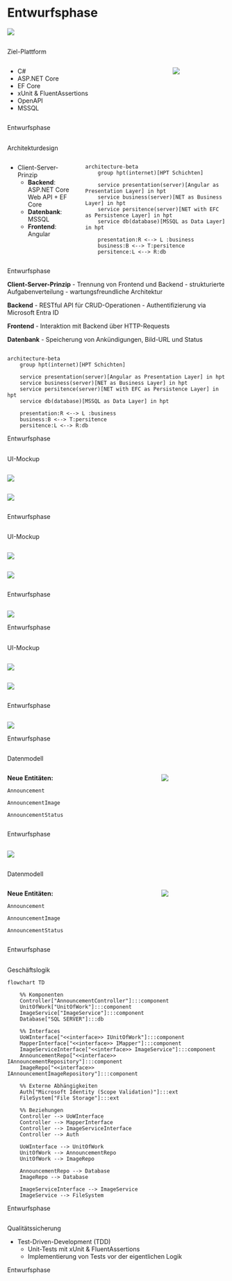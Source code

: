 # Entwurfsphase {.center}
:::{.center .secure-layout}
![](./images/title-svgs/prototype.svg)
:::

## {auto-animate=true}
:::{.subheader}
Ziel-Plattform
:::

:::: {.columns}
:::{.column width="50%" .incremental}
- C#
- ASP.NET Core
- EF Core
- xUnit & FluentAssertions
- OpenAPI
- MSSQL
:::

:::{.column .r-stretch .center}
![](./images/title-svgs/undraw_server_9eix.svg)
:::
::::

:::{.footer}
Entwurfsphase
:::

## {auto-animate=true}
:::{.subheader}
Architekturdesign
:::

:::: {.columns}
:::{.column width="50%" .incremental}
- Client-Server-Prinzip
  - **Backend**: ASP.NET Core Web API + EF Core
  - **Datenbank**: MSSQL
  - **Frontend**: Angular
:::

:::{.column .r-stretch .center}
<!-- ![](./images/title-svgs/undraw_building_burz.svg) -->
```{mermaid}
architecture-beta
    group hpt(internet)[HPT Schichten]

    service presentation(server)[Angular as Presentation Layer] in hpt
    service business(server)[NET as Business Layer] in hpt
    service persitence(server)[NET with EFC as Persistence Layer] in hpt
    service db(database)[MSSQL as Data Layer] in hpt

    presentation:R <--> L :business
    business:B <--> T:persitence
    persitence:L <--> R:db
```
:::
::::

:::{.footer}
Entwurfsphase
:::

::: {.notes}
**Client-Server-Prinzip**
- Trennung von Frontend und Backend
- strukturierte Aufgabenverteilung 
- wartungsfreundliche Architektur

**Backend**
- RESTful API für CRUD-Operationen
- Authentifizierung via Microsoft Entra ID

**Frontend**
- Interaktion mit Backend über HTTP-Requests

**Datenbank**
- Speicherung von Ankündigungen, Bild-URL und Status
:::

## {auto-animate=true .center}
:::{.r-stretch .zoom-in}
```{mermaid}
architecture-beta
    group hpt(internet)[HPT Schichten]

    service presentation(server)[Angular as Presentation Layer] in hpt
    service business(server)[NET as Business Layer] in hpt
    service persitence(server)[NET with EFC as Persistence Layer] in hpt
    service db(database)[MSSQL as Data Layer] in hpt

    presentation:R <--> L :business
    business:B <--> T:persitence
    persitence:L <--> R:db
```
:::

:::{.footer}
Entwurfsphase
:::

##
:::{.subheader}
UI-Mockup
:::
:::::{.columns}
::::{.center}
:::{.column}
![](./images/hpt-fe/hpt-mockup/Mockup_ItemsView.png)
:::
:::{.column}
![](./images/hpt-fe/hpt-mockup/Mockup_EditView.png)
:::
::::
:::::

:::{.footer}
Entwurfsphase
:::

## {auto-animate=true}
:::{.subheader}
UI-Mockup
:::
:::::{.columns}
::::{.center}
:::{.column}
![](./images/hpt-fe/hpt-mockup/Mockup_ItemsView.png)
:::
:::{.column}
![](./images/hpt-fe/hpt-mockup/Mockup_EditView.png)
:::
::::
:::::

:::{.footer}
Entwurfsphase
:::

## {auto-animate=true}
![](./images/hpt-fe/hpt-mockup/Mockup_ItemsView.png)

:::{.footer}
Entwurfsphase
:::

## {auto-animate=true}
:::{.subheader}
UI-Mockup
:::
:::::{.columns}
::::{.center}
:::{.column}
![](./images/hpt-fe/hpt-mockup/Mockup_ItemsView.png)
:::
:::{.column}
![](./images/hpt-fe/hpt-mockup/Mockup_EditView.png)
:::
::::
:::::

:::{.footer}
Entwurfsphase
:::

## {auto-animate=true}
![](./images/hpt-fe/hpt-mockup/Mockup_EditView.png)

:::{.footer}
Entwurfsphase
:::

## {auto-animate=true}
:::{.subheader}
Datenmodell
:::

:::: {.columns}
:::{.column width="40%"}
**Neue Entitäten:**

:::::{data-id="entity-Announcement" .fragment}
`Announcement`
:::::
:::::{data-id="entity-AnnouncementImage" .fragment}
`AnnouncementImage`
:::::
:::::{data-id="entity-AnnouncementStatus" .fragment}
`AnnouncementStatus`
:::::
:::

:::{.column .r-stretch .center}
![](./images/diagramme/ERM.png)
:::
::::

:::{.footer}
Entwurfsphase
:::

## {auto-animate=true .center}

![](./images/diagramme/ERM.png)

## {auto-animate=true .incremental}
:::{.subheader}
Datenmodell
:::

:::: {.columns}
:::{.column width="40%"}
**Neue Entitäten:**

:::::{data-id="entity-Announcement"}
`Announcement`
:::::
:::::{data-id="entity-AnnouncementImage"}
`AnnouncementImage`
:::::
:::::{data-id="entity-AnnouncementStatus"}
`AnnouncementStatus`
:::::
:::

:::{.column .r-stretch .center}
![](./images/diagramme/ERM.png)
:::
::::

:::{.footer}
Entwurfsphase
:::

## {auto-animate=true}
:::{.subheader}
Geschäftslogik
:::
:::{.center"}
```{mermaid}
flowchart TD

    %% Komponenten
    Controller["AnnouncementController"]:::component
    UnitOfWork["UnitOfWork"]:::component
    ImageService["ImageService"]:::component
    Database["SQL SERVER"]:::db

    %% Interfaces
    UoWInterface["<<interface>> IUnitOfWork"]:::component
    MapperInterface["<<interface>> IMapper"]:::component
    ImageServiceInterface["<<interface>> ImageService"]:::component
    AnnouncementRepo["<<interface>> IAnnouncementRepository"]:::component
    ImageRepo["<<interface>> IAnnouncementImageRepository"]:::component

    %% Externe Abhängigkeiten
    Auth["Microsoft Identity (Scope Validation)"]:::ext
    FileSystem["File Storage"]:::ext

    %% Beziehungen
    Controller --> UoWInterface
    Controller --> MapperInterface
    Controller --> ImageServiceInterface
    Controller --> Auth

    UoWInterface --> UnitOfWork
    UnitOfWork --> AnnouncementRepo
    UnitOfWork --> ImageRepo

    AnnouncementRepo --> Database
    ImageRepo --> Database

    ImageServiceInterface --> ImageService
    ImageService --> FileSystem
```
:::
:::{.footer}
Entwurfsphase
:::

## {auto-animate=true}
:::{.subheader}
Qualitätssicherung
:::
:::{.incremental}
- Test-Driven-Development (TDD)
  - Unit-Tests mit xUnit & FluentAssertions
  - Implementierung von Tests vor der eigentlichen Logik
:::
:::{.footer}
Entwurfsphase
:::


<!-- ## {auto-animate=true}
:::{.subheader data-id="api"}
Planung der API-Schnittstellen
:::
:::{.incremental}
- `GET /api/Announcement` &rarr; Liste aller Ankündigungen
- `GET /api/Announcement/id` &rarr; Details einer Ankündigung
- `GET /api/Announcement/id/thumbnail` &rarr; Thumbnail der Ankündigung
- `POST /api/Announcement` &rarr; Ankündigung erstellen
- `PUT /api/Announcement` &rarr; Ankündigung aktualisieren
- `DELETE /api/Announcement` &rarr; Ankündigung löschen
::: -->